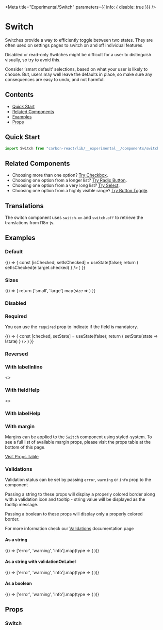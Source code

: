 

<Meta
  title="Experimental/Switch"
  parameters={{ info: { disable: true }}}
/>

# Switch

Switches provide a way to efficiently toggle between two states. They are often used on settings pages to switch on and off individual features.

Disabled or read-only Switches might be difficult for a user to distinguish visually, so try to avoid this.

Consider ‘smart default’ selections, based on what your user is likely to choose. But, users may well leave the defaults in place, so make sure any consequences are easy to undo, and not harmful.

## Contents
- [Quick Start](#quick-start)
- [Related Components](#related-components)
- [Examples](#examples)
- [Props](#props)

## Quick Start

```javascript
import Switch from "carbon-react/lib/__experimental__/components/switch"
```

## Related Components
- Choosing more than one option? [Try Checkbox](/?path=/docs/experimental-checkbox--default-story "Checkbox").
- Choosing one option from a longer list? [Try Radio Button](/?path=/docs/experimental-radiobutton--default "Radio Button").
- Choosing one option from a very long list? [Try Select](?path=/docs/design-system-select--default-story "Select").
- Choosing one option from a highly visible range? [Try Button Toggle](/?path=/story/button-toggle--default "Button Toggle").

## Translations

The switch component uses `switch.on` and `switch.off` to retrieve the translations from I18n-js.

## Examples

### Default

<Preview>
  <Story name="default">
    {() => {
      const [isChecked, setIsChecked] = useState(false);
      return (
        <Switch
          label="Label"
          name="switch-name"
          checked={isChecked}
          onChange={ e => setIsChecked(e.target.checked) }
        />
      )
    }}
  </Story>
</Preview>

### Sizes

<Preview>
  <Story name="sizes">
    {() => {
      return ['small', 'large'].map(size =>
        <Switch
          label={size}
          key={ `switch-${size}` }
          name={ `switch-${size}` }
          size={size}
        />
      )
    }}
  </Story>
</Preview>

### Disabled

<Preview>
  <Story name="disabled">
    <Switch label="Disabled switch" disabled />
  </Story>
</Preview>

### Required

You can use the `required` prop to indicate if the field is mandatory.

<Preview>
  <Story name="Required">
    {() => {
      const [checked, setState] = useState(false);
      return (
        <Switch
          label="Terms and Conditions"
          name="required"
          required
          checked={checked}
          onChange={ e => setState(state => !state) }
        />
      )
    }}
  </Story>
</Preview>

### Reversed

<Preview>
  <Story name="reversed">
    <Switch label="Reversed switch" reverse={false} />
  </Story>
</Preview>

### With labelInline

<Preview>
  <Story name="With labelInline">
    <>
      <Switch
        label="With labelInline"
        labelInline
      />
      <Switch
        label="With labelInline and reversed"
        labelInline
        reverse={false}
      />
    </>
  </Story>
</Preview>

### With fieldHelp

<Preview>
  <Story name="with fieldHelp">
    <>
      <Switch
        label="With fieldHelp"
        fieldHelp="This text provides help for the input."
      />
      <Switch
        label="With inline fieldHelp"
        fieldHelp="This text provides help for the input."
        fieldHelpInline
      />
    </>
  </Story>
</Preview>

### With labelHelp

<Preview>
  <Story name="with labelHelp">
    <Switch
      label="With labelHelp"
      labelHelp="This text provides more information for the label."
    />
  </Story>
</Preview>

### With margin
Margins can be applied to the `Switch` component using styled-system. To see a full list of available margin props, 
please visit the props table at the bottom of this page.

[Visit Props Table](#props)
<Preview>
  <Story name="with margin">
    <Switch
      label="With labelHelp"
      labelHelp="This text provides more information for the label."
      m={2}
    />
        <Switch
      label="With labelHelp"
      labelHelp="This text provides more information for the label."
      m={4}
    />
        <Switch
      label="With labelHelp"
      labelHelp="This text provides more information for the label."
      m="9px"
    />
  </Story>
</Preview>

### Validations

Validation status can be set by passing `error`, `warning` or `info` prop to the component

Passing a string to these props will display a properly colored border along with a validation icon and tooltip - string value will be displayed as the tooltip message.

Passing a boolean to these props will display only a properly colored border.

For more information check our [Validations](?path=/docs/documentation-validations--page "Validations") documentation page

#### As a string

<Preview>
  <Story name="single switch - string validation">
    {() => ['error', 'warning', 'info'].map(type => (
      <Switch
        id={ `switch${type}` }
        key={ `switch-${type}` }
        { ...{ [type]: 'Message' } }
        label={ `Example switch (${type})` }
        name={ `switch-${type}` }
      />
    ))}
  </Story>
</Preview>

#### As a string with validationOnLabel

<Preview>
  <Story name="single switch - string validation - validationOnLabel">
    {() => ['error', 'warning', 'info'].map(type => (
      <Switch
        id={ `switch${type}-label` }
        key={ `switch-${type}-label` }
        { ...{ [type]: 'Message' } }
        label={ `Example switch (${type})` }
        name={ `switch-${type}-label` }
        validationOnLabel
      />
    ))}
  </Story>
</Preview>

#### As a boolean
<Preview>
  <Story name="single switch - boolean validation">
    {() => ['error', 'warning', 'info'].map(type => (
      <Switch
        id={ `switch_${type}-boolean` }
        key={ `switch-${type}-boolean` }
        { ...{ [type]: true } }
        label={ `Example switch (${type})` }
        name={ `switch-${type}-boolean` }
      />
    ))}
  </Story>
</Preview>

## Props

### Switch

<StyledSystemProps of={Switch} noHeader margin />
